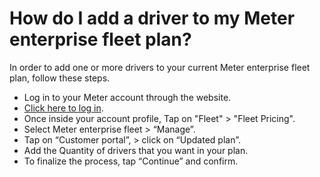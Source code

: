 # How do I add a driver to my Meter enterprise fleet plan?

In order to add one or more drivers to your current Meter enterprise fleet plan,
follow these steps.

* Log in to your Meter account through the website.
* [Click here to log in](https://www.meterapp.co/ar/signin).
* Once inside your account profile,  Tap on "Fleet" > "Fleet Pricing".
* Select Meter enterprise fleet > “Manage”.
* Tap on “Customer portal”, > click on “Updated plan”.
* Add the Quantity of drivers that you want in your plan.
* To finalize the process, tap “Continue” and confirm.  
